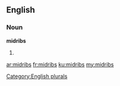 ==English==

===Noun===
'''midribs'''

# {{plural of|[[midrib]]}}

[[Category:English plurals]]

[[ar:midribs]]
[[fr:midribs]]
[[ku:midribs]]
[[my:midribs]]